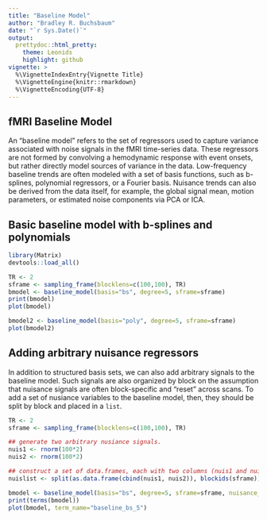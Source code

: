 ```yaml
---
title: "Baseline Model"
author: "Bradley R. Buchsbaum"
date: "`r Sys.Date()`"
output:
  prettydoc::html_pretty:
    theme: Leonids
    highlight: github
vignette: >
  %\VignetteIndexEntry{Vignette Title}
  %\VignetteEngine{knitr::rmarkdown}
  %\VignetteEncoding{UTF-8}
---
```



## fMRI Baseline Model

An "baseline model" refers to the set of regressors used to capture variance associated with noise signals in the fMRI time-series data. These regressors are not formed by convolving a hemodynamic response with event onsets, but rather directly model sources of variance in the data. Low-frequency baseline trends are often modeled with a set of basis functions, such as b-splines, polynomial regressors, or a Fourier basis. Nuisance trends can also be derived from the data itself, for example, the global signal mean, motion parameters, or estimated noise components via PCA or ICA. 


## Basic baseline model with b-splines and polynomials

```r
library(Matrix)
devtools::load_all()
```

```r
TR <- 2
sframe <- sampling_frame(blocklens=c(100,100), TR)
bmodel <- baseline_model(basis="bs", degree=5, sframe=sframe)
print(bmodel)
plot(bmodel)

bmodel2 <- baseline_model(basis="poly", degree=5, sframe=sframe)
plot(bmodel2)

```

## Adding arbitrary nuisance regressors

In addition to structured basis sets, we can also add arbitrary signals to the baseline model. Such signals are also organized by block on the assumption that nuisance signals are often block-specific and "reset" across scans. To add a set of nusiance variables to the baseline model, then, they should be split by block and placed in a `list`.



```r

TR <- 2
sframe <- sampling_frame(blocklens=c(100,100), TR)

## generate two arbitrary nusiance signals.
nuis1 <- rnorm(100*2)
nuis2 <- rnorm(100*2)

## construct a set of data.frames, each with two columns (nuis1 and nuis2)
nuislist <- split(as.data.frame(cbind(nuis1, nuis2)), blockids(sframe))

bmodel <- baseline_model(basis="bs", degree=5, sframe=sframe, nuisance_list=nuislist)
print(terms(bmodel))
plot(bmodel, term_name="baseline_bs_5")

```






